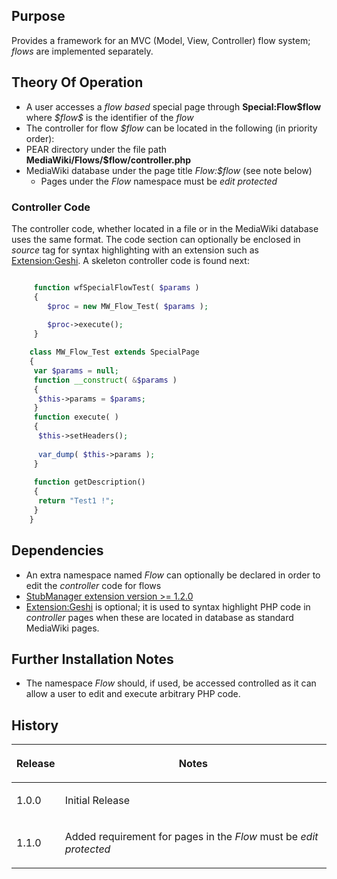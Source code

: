 {{Extension
|name        = FlowProcessor
|status      = beta
|author      = [[user:jldupont|Jean-Lou Dupont]]
|image       =
|version     = 1.1.0
|update      =
|mediawiki   = 1.11, 1.12
|download    = [http://mediawiki.googlecode.com/svn/tags/FlowProcessor/ SVN]
|readme      =
|changelog   = See SVN ($Id: FlowProcessor.doc.wikitext 978 2008-04-05 14:35:41Z jeanlou.dupont $)
|description = 
|parameters  =
|rights      =
|example     =
}}
== Purpose ==
Provides a framework for an MVC (Model, View, Controller) flow system; ''flows'' are implemented separately.

== Theory Of Operation ==
* A user accesses a ''flow based'' special page through '''Special:Flow$flow''' where ''$flow$'' is the identifier of the ''flow''
* The controller for flow ''$flow'' can be located in the following (in priority order):
* PEAR directory under the file path '''MediaWiki/Flows/$flow/controller.php''' 
* MediaWiki database under the page title ''Flow:$flow'' (see note below)
** Pages under the ''Flow'' namespace must be ''edit protected''

=== Controller Code ===
The controller code, whether located in a file or in the MediaWiki database uses the same format. The code section can optionally be enclosed in ''source'' tag for syntax highlighting with an extension such as [[Extension:Geshi]]. A skeleton controller code is found next:

<source lang='php'>

	 function wfSpecialFlowTest( $params )
	 {
		$proc = new MW_Flow_Test( $params );
		
		$proc->execute();
	 }

	class MW_Flow_Test extends SpecialPage
	{
	 var $params = null;
	 function __construct( &$params )
	 {
	  $this->params = $params;
	 }
	 function execute( )
	 {
	  $this->setHeaders();
	
	  var_dump( $this->params );
	 }
	
	 function getDescription()
	 {
	  return "Test1 !";
	 }
	}
</source>

<!--requires [[Extension:VersaComment]]-->
<!--{{
== Example ==
[[{{FULLPAGENAMEE}}/Tests]]
}}-->

== Dependencies ==
* An extra namespace named ''Flow'' can optionally be declared in order to edit the ''controller'' code for flows
* [[Extension:StubManager|StubManager extension version >= 1.2.0 ]]
* [[Extension:Geshi]] is optional; it is used to syntax highlight PHP code in ''controller'' pages when these are located in database as standard MediaWiki pages.

{{Pear|FlowProcessor}}

== Further Installation Notes ==
* The namespace ''Flow'' should, if used, be accessed controlled as it can allow a user to edit and execute arbitrary PHP code.

== History ==
{|class='datatable'
! Release !! Notes
|-
| 1.0.0 || Initial Release
|-
| 1.1.0 || Added requirement for pages in the ''Flow'' must be ''edit protected''
|}
